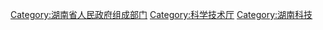 [[Category:湖南省人民政府组成部门|Category:湖南省人民政府组成部门]]
[[Category:科学技术厅|Category:科学技术厅]]
[[Category:湖南科技|Category:湖南科技]]